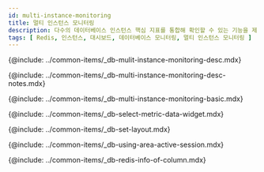 ```yaml
---
id: multi-instance-monitoring
title: 멀티 인스턴스 모니터링
description: 다수의 데이터베이스 인스턴스 핵심 지표를 통합해 확인할 수 있는 기능을 제공합니다.
tags: [ Redis, 인스턴스, 대시보드, 데이터베이스 모니터링, 멀티 인스턴스 모니터링 ]
---
```



<!-- 개요 -->
{@include: ../common-items/_db-mulit-instance-monitoring-desc.mdx}

<!-- Notes -->
{@include: ../common-items/_db-multi-instance-monitoring-desc-notes.mdx}

<!-- 기본 화면 안내 -->
{@include: ../common-items/_db-multi-instance-monitoring-basic.mdx}


<!-- 지표 선택하기 -->
{@include: ../common-items/_db-select-metric-data-widget.mdx}


<!-- 레이아웃 설정하기 -->
{@include: ../common-items/_db-set-layout.mdx}  


<!-- 액티브 세션 영역 활용하기 -->
{@include: ../common-items/_db-using-area-active-session.mdx} 

<!-- 컬럼 정보 안내 -->
{@include: ../common-items/_db-redis-info-of-column.mdx}